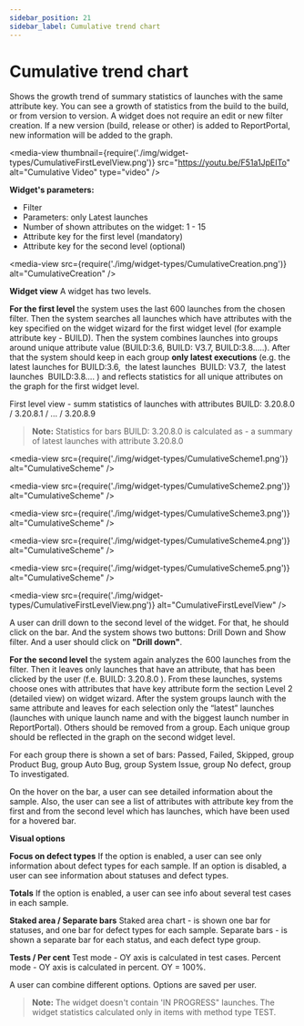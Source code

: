 ```yaml
---
sidebar_position: 21
sidebar_label: Cumulative trend chart
---
```


# Cumulative trend chart

Shows the growth trend of summary statistics of launches with the same attribute key.
You can see a growth of statistics from the build to the build, or from version to version.
A widget does not require an edit or new filter creation. If a new version (build, release or other) is added to ReportPortal, new information will be added to the graph.

<media-view thumbnail={require('./img/widget-types/CumulativeFirstLevelView.png')} src="https://youtu.be/F51a1JpEITo" alt="Cumulative Video" type="video" />

**Widget's parameters:**
- Filter
- Parameters: only Latest launches
- Number of shown attributes on the widget: 1 - 15
- Attribute key for the first level (mandatory)
- Attribute key for the second level (optional)

<media-view src={require('./img/widget-types/CumulativeCreation.png')} alt="CumulativeCreation" />

**Widget view**
A widget has two levels.

**For the first level**  the system uses the last 600 launches from the chosen filter.
Then the system searches all launches which have attributes with the key specified on the widget wizard for the first widget level (for example attribute key - BUILD).
Then the system combines launches into groups around unique attribute value (BUILD:3.6, BUILD: V3.7, BUILD:3.8…..).
After that the system should keep in each group **only latest executions** (e.g. the latest launches for BUILD:3.6,  the latest launches  BUILD: V3.7,  the latest launches  BUILD:3.8…. ) and reflects statistics for all unique attributes on the graph for the first widget level.

First level view - summ statistics of launches with attributes BUILD: 3.20.8.0 / 3.20.8.1 / ... / 3.20.8.9

> **Note:**
Statistics for bars BUILD: 3.20.8.0 is calculated as - a summary of latest launches with attribute 3.20.8.0

<media-view src={require('./img/widget-types/CumulativeScheme1.png')} alt="CumulativeScheme" />

<media-view src={require('./img/widget-types/CumulativeScheme2.png')} alt="CumulativeScheme" />

<media-view src={require('./img/widget-types/CumulativeScheme3.png')} alt="CumulativeScheme" />

<media-view src={require('./img/widget-types/CumulativeScheme4.png')} alt="CumulativeScheme" />

<media-view src={require('./img/widget-types/CumulativeScheme5.png')} alt="CumulativeScheme" />

<media-view src={require('./img/widget-types/CumulativeFirstLevelView.png')} alt="CumulativeFirstLevelView" />

A user can drill down to the second level of the widget. For that, he should click on the bar. And the system shows two buttons: Drill Down and Show filter.
And a user should click on **"Drill down"**.

**For the second level** the system again analyzes the 600 launches from the filter.
Then it leaves only launches that have an attribute, that has been clicked by the user (f.e. BUILD: 3.20.8.0 ).
From these launches, systems choose ones with attributes that have key attribute form the section Level 2 (detailed view) on widget wizard.
After the system groups launch with the same attribute and leaves for each selection only the “latest” launches (launches with unique launch name and with the biggest launch number in ReportPortal).
Others should be removed from a group. Each unique group should be reflected in the graph on the second widget level.


For each group there is shown a set of bars: Passed, Failed, Skipped, group Product Bug, group Auto Bug, group System Issue, group No defect, group To investigated.

On the hover on the bar, a user can see detailed information about the sample. Also, the user can see a list of attributes with attribute key from the first and from the second level which has launches, which have been used for a hovered bar.


**Visual options**

**Focus on defect types**
If the option is enabled, a user can see only information about defect types for each sample.
If an option is disabled, a user can see information about statuses and defect types.

**Totals**
If the option is enabled, a user can see info about several test cases in each sample.

**Staked area / Separate bars**
Staked area chart - is shown one bar for statuses, and one bar for defect types for each sample.
Separate bars - is shown a separate bar for each status, and each defect type group.

**Tests / Per cent**
Test mode - OY axis is calculated in test cases.
Percent mode - OY axis is calculated in percent. OY = 100%.

A user can combine different options. Options are saved per user.

>**Note:**
The widget doesn't contain 'IN PROGRESS" launches. The widget statistics calculated only in items with method type TEST.